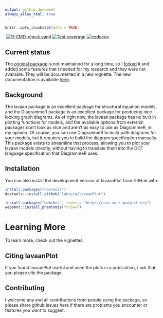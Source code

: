 ```yaml
---
output: github_document
always_allow_html: true
---
```

```r
knitr::opts_chunk$set(echo = TRUE)
```
⁠<!-- badges: start -->⁠
[![R-CMD-check.yaml](https://github.com/LabAsim/lavaanPlot/actions/workflows/R-CMD-check.yaml/badge.svg)](https://github.com/LabAsim/lavaanPlot/actions/workflows/R-CMD-check.yaml)
[![Test coverage](https://github.com/LabAsim/lavaanplot/actions/workflows/test-coverage.yaml/badge.svg)](https://github.com/LabAsim/lavaanplot/actions/workflows/test-coverage.yaml)
[![codecov](https://codecov.io/github/LabAsim/lavaanPlot/graph/badge.svg?token=DBA8ZBICH1)](https://codecov.io/github/LabAsim/lavaanPlot)
<!-- badges: end -->⁠

## Current status
The [original package](https://github.com/alishinski/lavaanPlot) is not maintained for a long time, so I [forked](https://github.com/LabAsim/lavaanPlot) it and added some features that I needed for my research and they were not available. They will be documented in a new vignette.
The new documentation is available [here](https://labasim.github.io/lavaanPlot/).

## Background

The lavaan package is an excellent package for structural equation models, and the DiagrammeR package is an excellent package for producing nice looking graph diagrams. As of right now, the lavaan package has no built in plotting functions for models, and the available options from external packages don’t look as nice and aren’t as easy to use as DiagrammeR, in my opinion. Of course, you can use DiagrammeR to build path diagrams for your models, but it requires you to build the diagram specification manually. This package exists to streamline that process, allowing you to plot your lavaan models directly, without having to translate them into the DOT language specification that DiagrammeR uses.

## Installation

You can also install the development version of lavaanPlot from GitHub with:

```r
install.packages("devtools")
devtools::install_github("labasim/lavaanPlot")
```

```r
install.packages("webshot", repos = "http://cran.us.r-project.org")
webshot::install_phantomjs(force=T)
```

# Learning More

To learn more, check out the vignettes.


## Citing lavaanPlot

If you found lavaanPlot useful and used the plots in a publication, I ask that you please cite the package. 

## Contributing

I welcome any and all contributions from people using the package, so please share github issues here if there are problems you encounter or features you want to suggest.
